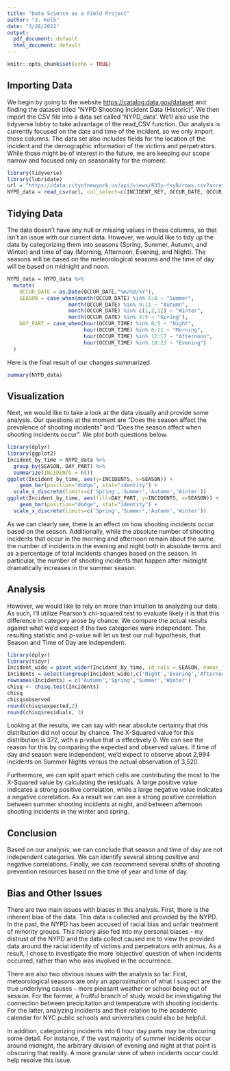 ---
title: "Data Science as a Field Project"
author: "J. Kolb"
date: "3/28/2022"
output:
  pdf_document: default
  html_document: default
---

```{r setup, include=FALSE}
knitr::opts_chunk$set(echo = TRUE)
```

## Importing Data

We begin by going to the website <https://catalog.data.gov/dataset> and finding the dataset titled "NYPD Shooting Incident Data (Historic)". We then import the CSV file into a data set called 'NYPD_data'. We'll also use the tidyverse lobby to take advantage of the read_CSV function. Our analysis is currently focused on the date and time of the incident, so we only import those columns. The data set also includes fields for the location of the incident and the demographic information of the victims and perpetrators. While those might be of interest in the future, we are keeping our scope narrow and focused only on seasonality for the moment.

``` {r "Import Data", echo=FALSE}
library(tidyverse)
library(lubridate)
url = "https://data.cityofnewyork.us/api/views/833y-fsy8/rows.csv?accessType=DOWNLOAD"
NYPD_data = read_csv(url, col_select=c(INCIDENT_KEY, OCCUR_DATE, OCCUR_TIME))
```
## Tidying Data

The data doesn't have any null or missing values in these columns, so that isn't an issue with our current data. However, we would like to tidy up the data by categorizing them into seasons (Spring, Summer, Autumn, and Winter) and time of day (Morning, Afternoon, Evening, and Night). The seasons will be based on the meteorological seasons and the time of day will be based on midnight and noon.

``` {r "Tidy Data", echo=TRUE}
NYPD_data = NYPD_data %>%
  mutate(
    OCCUR_DATE = as.Date(OCCUR_DATE,"%m/%d/%Y"),
    SEASON = case_when(month(OCCUR_DATE) %in% 6:8 ~ "Summer",
                    month(OCCUR_DATE) %in% 9:11 ~ "Autumn",
                    month(OCCUR_DATE) %in% c(1,2,12) ~ "Winter",
                    month(OCCUR_DATE) %in% 3:5 ~ "Spring"),
    DAY_PART = case_when(hour(OCCUR_TIME) %in% 0:5 ~ "Night",
                         hour(OCCUR_TIME) %in% 6:11 ~ "Morning",
                         hour(OCCUR_TIME) %in% 12:17 ~ "Afternoon",
                         hour(OCCUR_TIME) %in% 18:23 ~ "Evening")
  )
```

Here is the final result of our changes summarized.

``` {r "Data Summary", echo=TRUE}
summary(NYPD_data)
```

## Visualization

Next, we would like to take a look at the data visually and provide some analysis. Our questions at the moment are "Does the season affect the prevalence of shooting incidents" and "Does the season affect when shooting incidents occur". We plot both questions below.

``` {r Plots, echo=TRUE}
library(dplyr)
library(ggplot2)
Incident_by_time = NYPD_data %>%
  group_by(SEASON, DAY_PART) %>%
  summarize(INCIDENTS = n())
ggplot(Incident_by_time, aes(y=INCIDENTS, x=SEASON)) + 
    geom_bar(position="dodge", stat="identity") +
  scale_x_discrete(limits=c('Spring','Summer','Autumn','Winter'))
ggplot(Incident_by_time, aes(fill=DAY_PART, y=INCIDENTS, x=SEASON)) + 
    geom_bar(position="dodge", stat="identity") +
  scale_x_discrete(limits=c('Spring','Summer','Autumn','Winter'))
```
As we can clearly see, there is an effect on how shooting incidents occur based on the season. Additionally, while the absolute number of shooting incidents that occur in the morning and afternoon remain about the same, the number of incidents in the evening and night both in absolute terms and as a percentage of total incidents changes based on the season. In particular, the number of shooting incidents that happen after midnight dramatically increases in the summer season.

## Analysis

However, we would like to rely on more than intuition to analyzing our data. As such, I'll utilize Pearson's chi-squared test to evaluate likely it is that this difference in category arose by chance. We compare the actual results against what we'd expect if the two categories were independent. The resulting statistic and p-value will let us test our null hypothesis, that Season and Time of Day are independent.

``` {r "Chi-Test", echo=TRUE}
library(dplyr)
library(tidyr)
Incident_wide = pivot_wider(Incident_by_time, id_cols = SEASON, names_from = DAY_PART, values_from = INCIDENTS)
Incidents = select(ungroup(Incident_wide),c('Night','Evening','Afternoon','Morning'))
rownames(Incidents) = c('Autumn','Spring','Summer','Winter')
chisq <- chisq.test(Incidents)
chisq
chisq$observed
round(chisq$expected,2)
round(chisq$residuals, 3)
```
Looking at the results, we can say with near absolute certainty that this distribution did not occur by chance. The X-Squared value for this distribution is 372, with a p-value that is effectively 0. We can see the reason for this by comparing the expected and observed values. If time of day and season were independent, we'd expect to observe about 2,994 incidents on Summer Nights versus the actual observation of 3,520.

Furthermore, we can split apart which cells are contributing the most to the X-Squared value by calculating the residuals. A large positive value indicates a strong positive correlation, while a large negative value indicates a negative correlation. As a result we can see a strong positive correlation between summer shooting incidents at night, and between afternoon shooting incidents in the winter and spring.

## Conclusion

Based on our analysis, we can conclude that season and time of day are not independent categories. We can identify several strong positive and negative correlations. Finally, we can recommend several shifts of shooting prevention resources based on the time of year and time of day.

## Bias and Other Issues

There are two main issues with biases in this analysis. First, there is the inherent bias of the data. This data is collected and provided by the NYPD. In the past, the NYPD has been accused of racial bias and unfair treatment of minority groups. This history also fed into my personal biases - my distrust of the NYPD and the data collect caused me to view the provided data around the racial identity of victims and perpetrators with animus. As a result, I chose to investigate the more 'objective' question of when incidents occurred, rather than who was involved in the occurrence.

There are also two obvious issues with the analysis so far. First, meteorological seasons are only an approximation of what I suspect are the true underlying causes - more pleasant weather or school being out of session. For the former, a fruitful branch of study would be investigating the connection between precipitation and temperature with shooting incidents. For the latter, analyzing incidents and their relation to the academic calendar for NYC public schools and universities could also be helpful. 

In addition, categorizing incidents into 6 hour day parts may be obscuring some detail. For instance, if the vast majority of summer incidents occur around midnight, the arbitrary division of evening and night at that point is obscuring that reality. A more granular view of when incidents occur could help resolve this issue.